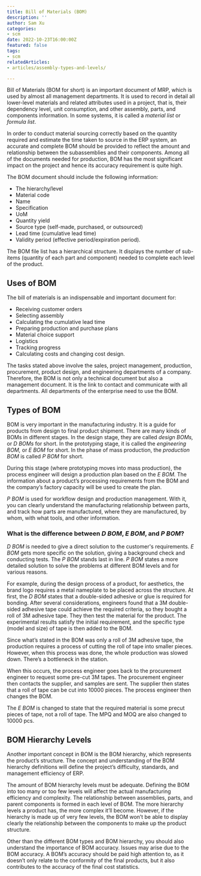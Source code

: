```yaml
---
title: Bill of Materials (BOM)
description: ''
author: Sam Xu
categories:
- scm
date: 2022-10-23T16:00:00Z
featured: false
tags:
- scm
relatedArticles:
- articles/assembly-types-and-levels/

---
```

Bill of Materials (BOM for short) is an important document of MRP, which is used by almost all management departments. It is used to record in detail all lower-level materials and related attributes used in a project, that is, their dependency level, unit consumption, and other assembly, parts, and components information. In some systems, it is called a _material list_ or _formula list_.

In order to conduct material sourcing correctly based on the quantity required and estimate the time taken to source in the ERP system, an accurate and complete BOM should be provided to reflect the amount and relationship between the subassemblies and their components. Among all of the documents needed for production, BOM has the most significant impact on the project and hence its accuracy requirement is quite high.

The BOM document should include the following information:

* The hierarchy/level
* Material code
* Name
* Specification
* UoM
* Quantity yield
* Source type (self-made, purchased, or outsourced)
* Lead time (cumulative lead time)
* Validity period (effective period/expiration period).

The BOM file list has a hierarchical structure. It displays the number of sub-items (quantity of each part and component) needed to complete each level of the product.

## Uses of BOM

The bill of materials is an indispensable and important document for:

* Receiving customer orders
* Selecting assembly
* Calculating the cumulative lead time
* Preparing production and purchase plans
* Material choice support
* Logistics
* Tracking progress
* Calculating costs and changing cost design.

The tasks stated above involve the sales, project management, production, procurement, product design, and engineering departments of a company. Therefore, the BOM is not only a technical document but also a management document. It is the link to contact and communicate with all departments. All departments of the enterprise need to use the BOM.

## Types of BOM

BOM is very important in the manufacturing industry. It is a guide for products from design to final product shipment. There are many kinds of BOMs in different stages. In the design stage, they are called _design BOMs,_ or _D BOMs_ for short. In the prototyping stage, it is called the _engineering BOM,_ or _E BOM_ for short. In the phase of mass production, the _production BOM_ is called _P BOM_ for short.

During this stage (where prototyping moves into mass production), the process engineer will design a production plan based on the _E BOM._ The information about a product’s processing requirements from the BOM and the company’s factory capacity will be used to create the plan.

_P BOM_ is used for workflow design and production management. With it, you can clearly understand the manufacturing relationship between parts, and track how parts are manufactured, where they are manufactured, by whom, with what tools, and other information.

### What is the difference between _D BOM_, _E BOM_, and _P BOM_?

_D BOM_ is needed to give a direct solution to the customer's requirements. _E BOM_ gets more specific on the solution, giving a background check and conducting tests. The _P BOM_ stands last in line. _P BOM_ states a more detailed solution to solve the problems at different BOM levels and for various reasons.

For example, during the design process of a product, for aesthetics, the brand logo requires a metal nameplate to be placed across the structure. At first, the _D BOM_ states that a double-sided adhesive or glue is required for bonding. After several considerations, engineers found that a 3M double-sided adhesive tape could achieve the required criteria, so they bought a roll of 3M adhesive tape. They then test the material for the product. The experimental results satisfy the initial requirement, and the specific type (model and size) of tape is then added to the BOM.

Since what’s stated in the BOM was only a roll of 3M adhesive tape, the production requires a process of cutting the roll of tape into smaller pieces. However, when this process was done, the whole production was slowed down. There’s a bottleneck in the station.

When this occurs, the process engineer goes back to the procurement engineer to request some pre-cut 3M tapes. The procurement engineer then contacts the supplier, and samples are sent. The supplier then states that a roll of tape can be cut into 10000 pieces. The process engineer then changes the BOM.

The _E BOM_ is changed to state that the required material is some precut pieces of tape, not a roll of tape. The MPQ and MOQ are also changed to 10000 pcs.

## BOM Hierarchy Levels

Another important concept in BOM is the BOM hierarchy, which represents the product’s structure. The concept and understanding of the BOM hierarchy definitions will define the project’s difficulty, standards, and management efficiency of ERP.

The amount of BOM hierarchy levels must be adequate. Defining the BOM into too many or too few levels will affect the actual manufacturing efficiency and complexity. The relationship between assemblies, parts, and parent components is formed in each level of BOM. The more hierarchy levels a product has, the more complex it’ll become. However, if the hierarchy is made up of very few levels, the BOM won’t be able to display clearly the relationship between the components to make up the product structure.

Other than the different BOM types and BOM hierarchy, you should also understand the importance of BOM accuracy. Issues may arise due to the BOM accuracy. A BOM’s accuracy should be paid high attention to, as it doesn’t only relate to the conformity of the final products, but it also contributes to the accuracy of the final cost statistics.